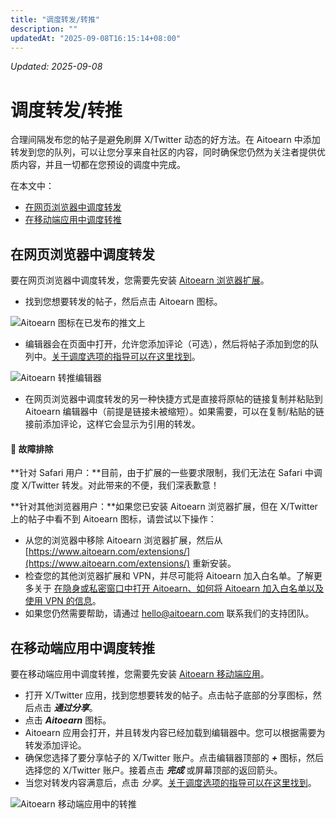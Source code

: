 ```yaml
---
title: "调度转发/转推"
description: ""
updatedAt: "2025-09-08T16:15:14+08:00"
---
```

<!-- UPDATED_AT -->
_Updated: 2025-09-08_

# 调度转发/转推

合理间隔发布您的帖子是避免刷屏 X/Twitter 动态的好方法。在 Aitoearn 中添加转发到您的队列，可以让您分享来自社区的内容，同时确保您仍然为关注者提供优质内容，并且一切都在您预设的调度中完成。

在本文中：
- [在网页浏览器中调度转发](#h_01H6R788W7Z5DJAGKSZSHWXH3X)
- [在移动端应用中调度转推](#h_01H6R8JDWZNJS07A2MS2P6XCDR)

## 在网页浏览器中调度转发

要在网页浏览器中调度转发，您需要先安装 [Aitoearn 浏览器扩展](https://aitoearn.helpscoutdocs.com/article/653-aitoearn-browser-extension)。

- 找到您想要转发的帖子，然后点击 Aitoearn 图标。

![Aitoearn 图标在已发布的推文上](//d33v4339jhl8k0.cloudfront.net/docs/assets/64cb6cf86d4a3e191f237e66/images/652002c842d97d1c04591662/file-rkGI9F5DYZ.png)

- 编辑器会在页面中打开，允许您添加评论（可选），然后将帖子添加到您的队列中。[关于调度选项的指导可以在这里找到](https://aitoearn.helpscoutdocs.com/article/642-scheduling-posts#01H7Z9VSXB3C6E1KQ9Y4G6QFY0)。

![Aitoearn 转推编辑器](//d33v4339jhl8k0.cloudfront.net/docs/assets/64cb6cf86d4a3e191f237e66/images/66b656a76eb51e63b8f9e7db/file-IjTptgTByy.jpg)

- 在网页浏览器中调度转发的另一种快捷方式是直接将原帖的链接复制并粘贴到 Aitoearn 编辑器中（前提是链接未被缩短）。如果需要，可以在复制/粘贴的链接前添加评论，这样它会显示为引用的转发。

#### 📝 故障排除

**针对 Safari 用户：**目前，由于扩展的一些要求限制，我们无法在 Safari 中调度 X/Twitter 转发。对此带来的不便，我们深表歉意！

**针对其他浏览器用户：**如果您已安装 Aitoearn 浏览器扩展，但在 X/Twitter 上的帖子中看不到 Aitoearn 图标，请尝试以下操作：
- 从您的浏览器中移除 Aitoearn 浏览器扩展，然后从 [https://www.aitoearn.com/extensions/](https://www.aitoearn.com/extensions/) 重新安装。
- 检查您的其他浏览器扩展和 VPN，并尽可能将 Aitoearn 加入白名单。了解更多关于 [在隐身或私密窗口中打开 Aitoearn、如何将 Aitoearn 加入白名单以及使用 VPN 的信息](https://aitoearn.helpscoutdocs.com/article/508-opening-aitoearn-in-an-incognito-or-private-window-how-to-safelist-aitoearn-and-using-a-vpn)。
- 如果您仍然需要帮助，请通过 [hello@aitoearn.com](mailto:hello@aitoearn.com) 联系我们的支持团队。

## 在移动端应用中调度转推

要在移动端应用中调度转推，您需要先安装 [Aitoearn 移动端应用](https://aitoearn.helpscoutdocs.com/article/603-getting-started-with-aitoearns-mobile-app)。

- 打开 X/Twitter 应用，找到您想要转发的帖子。点击帖子底部的分享图标，然后点击 ***通过分享***。
- 点击 ***Aitoearn*** 图标。
- Aitoearn 应用会打开，并且转发内容已经加载到编辑器中。您可以根据需要为转发添加评论。
- 确保您选择了要分享帖子的 X/Twitter 账户。点击编辑器顶部的 ***+*** 图标，然后选择您的 X/Twitter 账户。接着点击 ***完成*** 或屏幕顶部的返回箭头。
- 当您对转发内容满意后，点击 *分享*。[关于调度选项的指导可以在这里找到](https://aitoearn.helpscoutdocs.com/article/642-scheduling-posts)。

![Aitoearn 移动端应用中的转推](//d33v4339jhl8k0.cloudfront.net/docs/assets/64cb6cf86d4a3e191f237e66/images/651499108820396325b6fd95/img-1714411-1695848718-177972413.gif)
